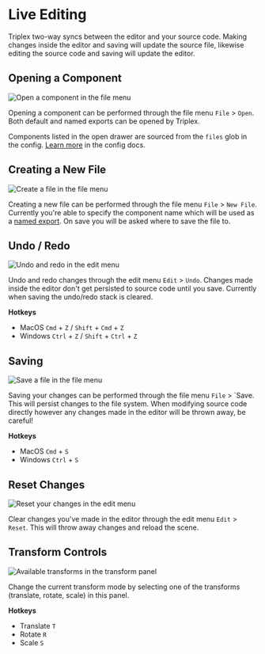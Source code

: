 
# Live Editing

Triplex two-way syncs between the editor and your source code. Making changes
inside the editor and saving will update the source file, likewise editing the
source code and saving will update the editor.

## Opening a Component

![Open a component in the file menu](/open-action.png)

Opening a component can be performed through the file menu `File` > `Open`. Both
default and named exports can be opened by Triplex.

Components listed in the open drawer are sourced from the `files` glob in the
config. [Learn more](/docs/api-reference/config) in the config docs.

## Creating a New File

![Create a file in the file menu](/new-file-action.png)

Creating a new file can be performed through the file menu `File` > `New File`.
Currently you're able to specify the component name which will be used as a
[named export](https://developer.mozilla.org/en-US/docs/web/javascript/reference/statements/export#using_named_exports).
On save you will be asked where to save the file to.

## Undo / Redo

![Undo and redo in the edit menu](/undo-action.png)

Undo and redo changes through the edit menu `Edit` > `Undo`. Changes made inside
the editor don't get persisted to source code until you save. Currently when
saving the undo/redo stack is cleared.

**Hotkeys**

- MacOS `Cmd` + `Z` / `Shift` + `Cmd` + `Z`
- Windows `Ctrl` + `Z` / `Shift` + `Ctrl` + `Z`

## Saving

![Save a file in the file menu](/save-action.png)

Saving your changes can be performed through the file menu `File` > `Save. This
will persist changes to the file system. When modifying source code directly
however any changes made in the editor will be thrown away, be careful!

**Hotkeys**

- MacOS `Cmd` + `S`
- Windows `Ctrl` + `S`

## Reset Changes

![Reset your changes in the edit menu](/undo-action.png)

Clear changes you've made in the editor through the edit menu `Edit` > `Reset`.
This will throw away changes and reload the scene.

## Transform Controls

![Available transforms in the transform panel](/transform-controls.png)

Change the current transform mode by selecting one of the transforms (translate,
rotate, scale) in this panel.

**Hotkeys**

- Translate `T`
- Rotate `R`
- Scale `S`
